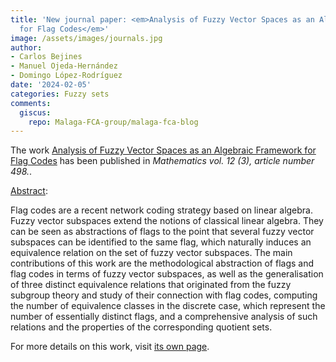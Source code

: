 ```yaml
---
title: 'New journal paper: <em>Analysis of Fuzzy Vector Spaces as an Algebraic Framework
  for Flag Codes</em>'
image: /assets/images/journals.jpg
author:
- Carlos Bejines
- Manuel Ojeda-Hernández
- Domingo López-Rodríguez
date: '2024-02-05'
categories: Fuzzy sets
comments:
  giscus:
    repo: Malaga-FCA-group/malaga-fca-blog
---
```


The work <u>Analysis of Fuzzy Vector Spaces as an Algebraic Framework for Flag Codes</u> has been published in <em>Mathematics vol. 12 (3), article number 498.</em>.

<u>Abstract</u>:


Flag codes are a recent network coding strategy based on linear algebra. Fuzzy vector subspaces extend the notions of classical linear algebra. They can be seen as abstractions of flags to the point that several fuzzy vector subspaces can be identified to the same flag, which naturally induces an equivalence relation on the set of fuzzy vector subspaces. The main contributions of this work are the methodological abstraction of flags and flag codes in terms of fuzzy vector subspaces, as well as the generalisation of three distinct equivalence relations that originated from the fuzzy subgroup theory and study of their connection with flag codes, computing the number of equivalence classes in the discrete case, which represent the number of essentially distinct flags, and a comprehensive analysis of such relations and the properties of the corresponding quotient sets.


For more details on this work, visit <a href='/publications/journals/2024-CB-MOH-DLR-Analysis'>its own page</a>.
